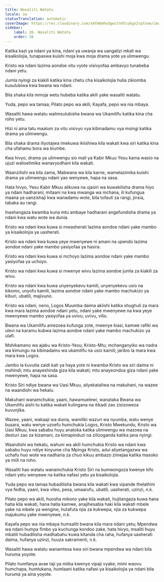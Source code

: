 ```yaml
---
title: Wasaliti Watatu
locale: sw
statusTranslation: automatic
coverImage: https://res.cloudinary.com/xmfm6mhw3gwctndtcubgx2rptnae/image/upload/v1741354419/small_cover_la_gran_rebelion_28716e29d2.webp
sidebar:
    label: 26. Wasaliti Watatu
    order: 26
---
```

Katika kazi ya ndani ya kina, ndani ya uwanja wa uangalizi mkali wa kisaikolojia, tunapaswa kuishi moja kwa moja drama yote ya ulimwengu.

Kristo wa ndani lazima aondoe vitu vyote visivyofaa ambavyo tunabeba ndani yetu.

Jumla nyingi za kiakili katika kina chetu cha kisaikolojia hulia zikiomba kusulubiwa kwa bwana wa ndani.

Bila shaka kila mmoja wetu hubeba katika akili yake wasaliti watatu.

Yuda, pepo wa tamaa; Pilato pepo wa akili; Kayafa, pepo wa nia mbaya.

Wasaliti hawa watatu walimsulubisha bwana wa Ukamilifu katika kina cha roho yetu.

Hizi ni aina tatu maalum za vitu visivyo vya kibinadamu vya msingi katika drama ya ulimwengu.

Bila shaka drama iliyotajwa imekuwa ikiishiwa kila wakati kwa siri katika kina cha ufahamu bora wa kiumbe.

Kwa hivyo, drama ya ulimwengu sio mali ya Kabir Mkuu Yesu kama wasio na ujuzi walioelimika wanavyodhani kila wakati.

Waanzilishi wa kila zama, Mabwana wa kila karne, wamelazimika kuishi drama ya ulimwengu ndani yao wenyewe, hapa na sasa.

Hata hivyo, Yesu Kabir Mkuu alikuwa na ujasiri wa kuwakilisha drama hiyo ya ndani hadharani, mitaani na kwa mwanga wa mchana, ili kufungua maana ya uanzishaji kwa wanadamu wote, bila tofauti za rangi, jinsia, tabaka au rangi.

Inashangaza kwamba kuna mtu ambaye hadharani angefundisha drama ya ndani kwa watu wote wa dunia.

Kristo wa ndani kwa kuwa si mwasherati lazima aondoe ndani yake mambo ya kisaikolojia ya uasherati.

Kristo wa ndani kwa kuwa yeye mwenyewe ni amani na upendo lazima aondoe ndani yake mambo yasiyofaa ya hasira.

Kristo wa ndani kwa kuwa si mchoyo lazima aondoe ndani yake mambo yasiyofaa ya uchoyo.

Kristo wa ndani kwa kuwa si mwenye wivu lazima aondoe jumla za kiakili za wivu.

Kristo wa ndani kwa kuwa unyenyekevu kamili, unyenyekevu usio na kikomo, unyofu kamili, lazima aondoe ndani yake mambo machukizo ya kiburi, ubatili, majivuno.

Kristo wa ndani, neno, Logos Muumba daima akiishi katika shughuli za mara kwa mara lazima aondoe ndani yetu, ndani yake mwenyewe na kwa yeye mwenyewe mambo yasiyofaa ya uvivu, uvivu, vilio.

Bwana wa Ukamilifu amezoea kufunga zote, mwenye kiasi, kamwe rafiki wa ulevi na karamu kubwa lazima aondoe ndani yake mambo machukizo ya ulafi.

Mshikamano wa ajabu wa Kristo-Yesu; Kristo-Mtu; mchanganyiko wa nadra wa kimungu na kibinadamu wa ukamilifu na usio kamili; jaribio la mara kwa mara kwa Logos.

Jambo la kuvutia zaidi kati ya haya yote ni kwamba Kristo wa siri daima ni mshindi; mtu anayeshinda giza kila wakati; mtu anayeondoa giza ndani yake mwenyewe, hapa na sasa.

Kristo Siri ndiye bwana wa Uasi Mkuu, aliyekataliwa na makuhani, na wazee na waandishi wa hekalu.

Makuhani wanamchukia; yaani, hawamuelewi, wanataka Bwana wa Ukamilifu aishi tu katika wakati kulingana na itikadi zao zisizoweza kuvunjika.

Wazee, yaani, wakaaji wa dunia, wamiliki wazuri wa nyumba, watu wenye busara, watu wenye uzoefu humchukia Logos, Kristo Mwekundu, Kristo wa Uasi Mkuu, kwa sababu huyu anatoka katika ulimwengu wa mazoea na desturi zao za kizamani, za kimapinduzi na zilizoganda katika jana nyingi.

Waandishi wa hekalu, wahuni wa akili humchukia Kristo wa ndani kwa sababu huyu ndiye kinyume cha Mpinga Kristo, adui aliyetangazwa wa uchafu huo wote wa nadharia za chuo kikuu ambazo zimejaa katika masoko ya miili na roho.

Wasaliti hao watatu wanamchukia Kristo Siri na kumwongoza kwenye kifo ndani yetu wenyewe na katika nafasi yetu ya kisaikolojia.

Yuda pepo wa tamaa hubadilisha bwana kila wakati kwa vipande thelathini vya fedha, yaani, kwa vileo, pesa, umaarufu, ubatili, uasherati, uzinzi, n.k.

Pilato pepo wa akili, huosha mikono yake kila wakati, hujitangaza kuwa hana hatia kila wakati, hana hatia kamwe, anajihesabia haki kila wakati mbele yake na mbele ya wengine, hutafuta njia za kukwepa, njia za kukwepa majukumu yake mwenyewe, n.k.

Kayafa pepo wa nia mbaya humsaliti bwana kila mara ndani yetu; Mpendwa wa ndani humpa fimbo ya kuchunga kondoo zake, hata hivyo, msaliti huyu mkatili hubadilisha madhabahu kuwa kitanda cha raha, hufanya uasherati daima, hufanya uzinzi, huuza sakramenti, n.k.

Wasaliti hawa watatu wanamtesa kwa siri bwana mpendwa wa ndani bila huruma yoyote.

Pilato humfanya avae taji ya miiba kwenye vipaji vyake, mimi waovu humchapa, humtukana, humlaani katika nafasi ya kisaikolojia ya ndani bila huruma ya aina yoyote.

